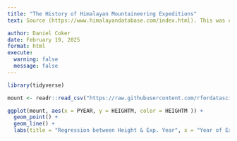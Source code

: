 ```yaml
---
title: "The History of Himalayan Mountaineering Expeditions"
text: Source (https://www.himalayandatabase.com/index.html). This was created by the Himalayan Database, a Non-Profit in Ann Arbor, MI.

author: Daniel Coker
date: February 19, 2025 
format: html
execute:
  warning: false
  message: false
---
```


```r
library(tidyverse)

mount <- readr::read_csv("https://raw.githubusercontent.com/rfordatascience/tidytuesday/refs/heads/main/data/2025/2025-01-21/peaks_tidy.csv")

ggplot(mount, aes(x = PYEAR, y = HEIGHTM, color = HEIGHTM )) + 
  geom_point() + 
  geom_line() + 
  labs(title = "Regression between Height & Exp. Year", x = "Year of Expedition", y = "Max Height in Meter")



```
